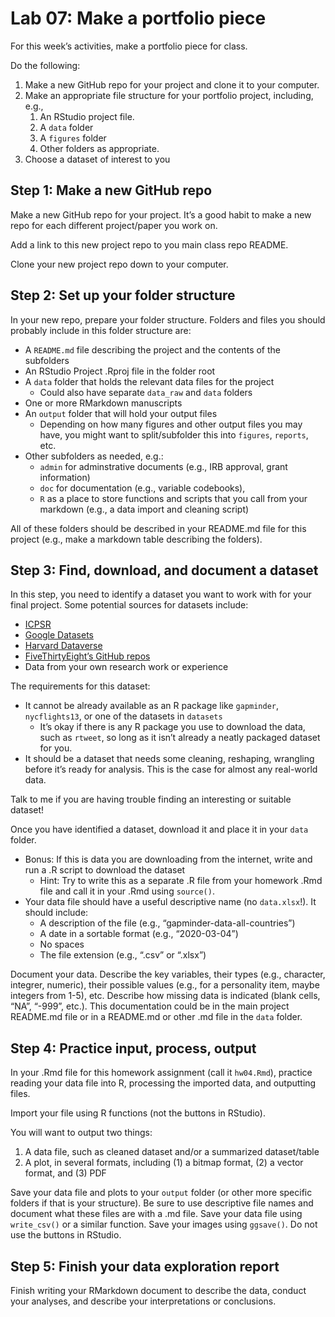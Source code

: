 # Lab 07: Make a portfolio piece

For this week's activities, make a portfolio piece for class.

Do the following:

1. Make a new GitHub repo for your project and clone it to your computer.
2. Make an appropriate file structure for your portfolio project, including, e.g., 
    1. An RStudio project file.
    2. A `data` folder
    3. A `figures` folder
    4. Other folders as appropriate.
3. Choose a dataset of interest to you 

## Step 1: Make a new GitHub repo

Make a new GitHub repo for your project. 
It's a good habit to make a new repo for each different project/paper you work on.

Add a link to this new project repo to you main class repo README.

Clone your new project repo down to your computer. 

## Step 2: Set up your folder structure

In your new repo, prepare your folder structure. 
Folders and files you should probably include in this folder structure are:
  
  - A `README.md` file describing the project and the contents of the subfolders
  - An RStudio Project .Rproj file in the folder root
  - A `data` folder that holds the relevant data files for the project
    - Could also have separate `data_raw` and `data` folders
  - One or more RMarkdown manuscripts
  - An `output` folder that will hold your output files
    - Depending on how many figures and other output files you may have, 
      you might want to split/subfolder this into `figures`, `reports`, etc.
  - Other subfolders as needed, e.g.:
    - `admin` for adminstrative documents (e.g., IRB approval, grant information)
    - `doc` for documentation (e.g., variable codebooks), 
    - `R` as a place to store functions and scripts that you call from your markdown (e.g., a data import and cleaning script)
      
All of these folders should be described in your README.md file for this project (e.g., make a markdown table describing the folders).

## Step 3: Find, download, and document a dataset

In this step, you need to identify a dataset you want to work with for your final project. 
Some potential sources for datasets include:

  - [ICPSR](https://www.icpsr.umich.edu/icpsrweb/)
  - [Google Datasets](https://www.blog.google/products/search/discovering-millions-datasets-web/)
  - [Harvard Dataverse](https://dataverse.harvard.edu/)
  - [FiveThirtyEight's GitHub repos](https://github.com/fivethirtyeight/data)
  - Data from your own research work or experience
  
The requirements for this dataset:

  - It cannot be already available as an R package like `gapminder`, `nycflights13`, or one of the datasets in `datasets`
    - It's okay if there is any R package you use to download the data, such as
      `rtweet`, so long as it isn't already a neatly packaged dataset for you.
  - It should be a dataset that needs some cleaning, reshaping, wrangling before it's ready for analysis. 
    This is the case for almost any real-world data.
  
Talk to me if you are having trouble finding an interesting or suitable dataset!

Once you have identified a dataset, download it and place it in your `data` folder.

  - Bonus: If this is data you are downloading from the internet, write and run a .R script to download the dataset
    - Hint: Try to write this as a separate .R file from your homework .Rmd file
      and call it in your .Rmd using `source()`.
  - Your data file should have a useful descriptive name (no `data.xlsx`!). 
    It should include:
    - A description of the file (e.g., "gapminder-data-all-countries")
    - A date in a sortable format (e.g., "2020-03-04")
    - No spaces
    - The file extension (e.g., ".csv" or ".xlsx")
    
Document your data. 
Describe the key variables, their types (e.g., character, integrer, numeric), their possible values (e.g., for a personality item, maybe integers from 1-5), etc. 
Describe how missing data is indicated (blank cells, "NA", "-999", etc.). 
This documentation could be in the main project README.md file or in a README.md or other .md file in the `data` folder.


## Step 4: Practice input, process, output

In your .Rmd file for this homework assignment (call it `hw04.Rmd`), practice reading your data file into R, processing the imported data, and outputting files.

Import your file using R functions (not the buttons in RStudio). 

You will want to output two things:

  1. A data file, such as cleaned dataset and/or a summarized dataset/table
  2. A plot, in several formats, including (1) a bitmap format, (2) a vector format, and (3) PDF

Save your data file and plots to your `output` folder (or other more specific folders if that is your structure). 
Be sure to use descriptive file names and document what these files are with a .md file.
Save your data file using `write_csv()` or a similar function. 
Save your images using `ggsave()`. 
Do not use the buttons in RStudio.

## Step 5: Finish your data exploration report

Finish writing your RMarkdown document to describe the data, 
conduct your analyses, and describe your interpretations or conclusions.

